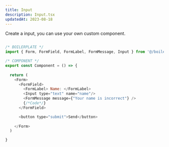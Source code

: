 ```yaml
---
title: Input
description: Input.tsx 
updatedAt: 2023-08-18
---
```


Create a input, you can use your own custom component.

``` js

/* BOILERPLATE */
import { Form, FormField, FormLabel, FormMessage, Input } from '@/boilerplate/form'

/* COMPONENT */
export const Component = () => {
  
  return (
    <Form>
      <FormField>
        <FormLabel> Name: </FormLabel>
        <Input type="text" name="name"/>
        <FormMessage message={"Your name is incorrect"} />
        {/*Code*/}
      </FormField>

      <button type="submit">Send</button>
      
    </Form>
  )

}

```
